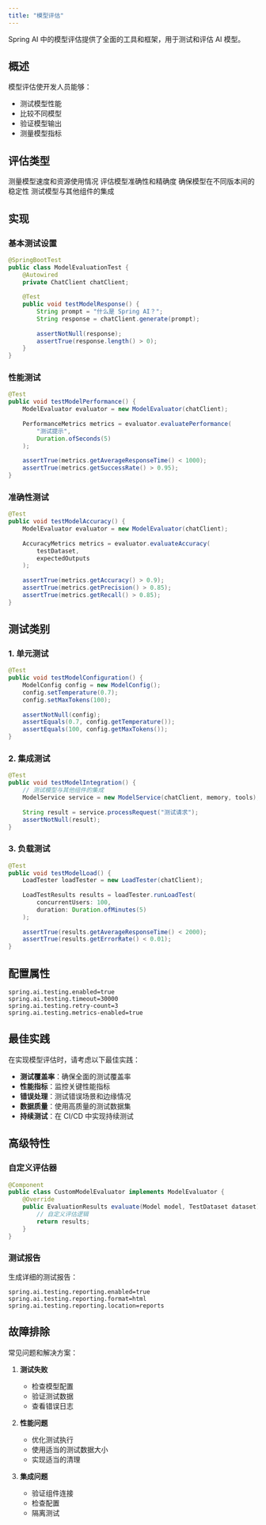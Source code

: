 ```yaml
---
title: "模型评估"
---
```


Spring AI 中的模型评估提供了全面的工具和框架，用于测试和评估 AI 模型。

## 概述

模型评估使开发人员能够：
- 测试模型性能
- 比较不同模型
- 验证模型输出
- 测量模型指标

## 评估类型

<CardGroup cols={2}>
  <Card title="性能测试" icon="gauge">
    测量模型速度和资源使用情况
  </Card>
  <Card title="准确性测试" icon="bullseye">
    评估模型准确性和精确度
  </Card>
  <Card title="回归测试" icon="code-compare">
    确保模型在不同版本间的稳定性
  </Card>
  <Card title="集成测试" icon="plug">
    测试模型与其他组件的集成
  </Card>
</CardGroup>

## 实现

### 基本测试设置

```java
@SpringBootTest
public class ModelEvaluationTest {
    @Autowired
    private ChatClient chatClient;
    
    @Test
    public void testModelResponse() {
        String prompt = "什么是 Spring AI？";
        String response = chatClient.generate(prompt);
        
        assertNotNull(response);
        assertTrue(response.length() > 0);
    }
}
```

### 性能测试

```java
@Test
public void testModelPerformance() {
    ModelEvaluator evaluator = new ModelEvaluator(chatClient);
    
    PerformanceMetrics metrics = evaluator.evaluatePerformance(
        "测试提示",
        Duration.ofSeconds(5)
    );
    
    assertTrue(metrics.getAverageResponseTime() < 1000);
    assertTrue(metrics.getSuccessRate() > 0.95);
}
```

### 准确性测试

```java
@Test
public void testModelAccuracy() {
    ModelEvaluator evaluator = new ModelEvaluator(chatClient);
    
    AccuracyMetrics metrics = evaluator.evaluateAccuracy(
        testDataset,
        expectedOutputs
    );
    
    assertTrue(metrics.getAccuracy() > 0.9);
    assertTrue(metrics.getPrecision() > 0.85);
    assertTrue(metrics.getRecall() > 0.85);
}
```

## 测试类别

### 1. 单元测试

```java
@Test
public void testModelConfiguration() {
    ModelConfig config = new ModelConfig();
    config.setTemperature(0.7);
    config.setMaxTokens(100);
    
    assertNotNull(config);
    assertEquals(0.7, config.getTemperature());
    assertEquals(100, config.getMaxTokens());
}
```

### 2. 集成测试

```java
@Test
public void testModelIntegration() {
    // 测试模型与其他组件的集成
    ModelService service = new ModelService(chatClient, memory, tools);
    
    String result = service.processRequest("测试请求");
    assertNotNull(result);
}
```

### 3. 负载测试

```java
@Test
public void testModelLoad() {
    LoadTester loadTester = new LoadTester(chatClient);
    
    LoadTestResults results = loadTester.runLoadTest(
        concurrentUsers: 100,
        duration: Duration.ofMinutes(5)
    );
    
    assertTrue(results.getAverageResponseTime() < 2000);
    assertTrue(results.getErrorRate() < 0.01);
}
```

## 配置属性

```properties
spring.ai.testing.enabled=true
spring.ai.testing.timeout=30000
spring.ai.testing.retry-count=3
spring.ai.testing.metrics-enabled=true
```

## 最佳实践

<Note>
在实现模型评估时，请考虑以下最佳实践：
</Note>

- **测试覆盖率**：确保全面的测试覆盖率
- **性能指标**：监控关键性能指标
- **错误处理**：测试错误场景和边缘情况
- **数据质量**：使用高质量的测试数据集
- **持续测试**：在 CI/CD 中实现持续测试

## 高级特性

### 自定义评估器

```java
@Component
public class CustomModelEvaluator implements ModelEvaluator {
    @Override
    public EvaluationResults evaluate(Model model, TestDataset dataset) {
        // 自定义评估逻辑
        return results;
    }
}
```

### 测试报告

生成详细的测试报告：

```properties
spring.ai.testing.reporting.enabled=true
spring.ai.testing.reporting.format=html
spring.ai.testing.reporting.location=reports
```

## 故障排除

常见问题和解决方案：

1. **测试失败**
   - 检查模型配置
   - 验证测试数据
   - 查看错误日志

2. **性能问题**
   - 优化测试执行
   - 使用适当的测试数据大小
   - 实现适当的清理

3. **集成问题**
   - 验证组件连接
   - 检查配置
   - 隔离测试 